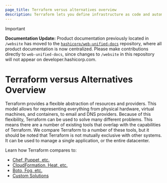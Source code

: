 ```yaml
---
page_title: Terraform versus alternatives overview
description: Terraform lets you define infrastructure as code and automate infrastructure lifecycle management. Learn how Terraform compares to other cloud infrastructure tools.
---
```


> [!IMPORTANT]  
> **Documentation Update:** Product documentation previously located in `/website` has moved to the [`hashicorp/web-unified-docs`](https://github.com/hashicorp/web-unified-docs) repository, where all product documentation is now centralized. Please make contributions directly to `web-unified-docs`, since changes to `/website` in this repository will not appear on developer.hashicorp.com.

# Terraform versus Alternatives Overview

Terraform provides a flexible abstraction of resources and providers. This model
allows for representing everything from physical hardware, virtual machines, and
containers, to email and DNS providers. Because of this flexibility, Terraform
can be used to solve many different problems. This means there are a number of
existing tools that overlap with the capabilities of Terraform. We compare Terraform
to a number of these tools, but it should be noted that Terraform is not mutually
exclusive with other systems. It can be used to manage a single application, or the
entire datacenter.

Learn how Terraform compares to:

- [Chef, Puppet, etc.](/terraform/intro/vs/chef-puppet)
- [CloudFormation, Heat, etc.](/terraform/intro/vs/cloudformation)
- [Boto, Fog, etc.](/terraform/intro/vs/boto)
- [Custom Solutions](/terraform/intro/vs/custom)
